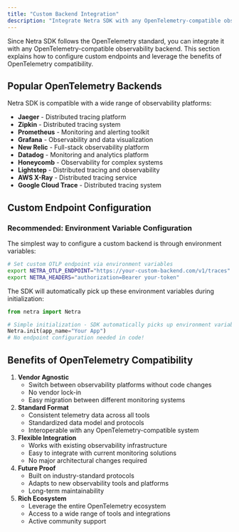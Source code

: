 ```yaml
---
title: "Custom Backend Integration"
description: "Integrate Netra SDK with any OpenTelemetry-compatible observability backend"
---
```


Since Netra SDK follows the OpenTelemetry standard, you can integrate it with any OpenTelemetry-compatible observability backend. This section explains how to configure custom endpoints and leverage the benefits of OpenTelemetry compatibility.

## Popular OpenTelemetry Backends

Netra SDK is compatible with a wide range of observability platforms:

- **Jaeger** - Distributed tracing platform
- **Zipkin** - Distributed tracing system
- **Prometheus** - Monitoring and alerting toolkit
- **Grafana** - Observability and data visualization
- **New Relic** - Full-stack observability platform
- **Datadog** - Monitoring and analytics platform
- **Honeycomb** - Observability for complex systems
- **Lightstep** - Distributed tracing and observability
- **AWS X-Ray** - Distributed tracing service
- **Google Cloud Trace** - Distributed tracing system

## Custom Endpoint Configuration

### Recommended: Environment Variable Configuration

The simplest way to configure a custom backend is through environment variables:

<CodeGroup>

```bash bash
# Set custom OTLP endpoint via environment variables
export NETRA_OTLP_ENDPOINT="https://your-custom-backend.com/v1/traces"
export NETRA_HEADERS="authorization=Bearer your-token"
```

</CodeGroup>

The SDK will automatically pick up these environment variables during initialization:

<CodeGroup>

```python python
from netra import Netra

# Simple initialization - SDK automatically picks up environment variables
Netra.init(app_name="Your App")
# No endpoint configuration needed in code!
```

</CodeGroup>

## Benefits of OpenTelemetry Compatibility

1. **Vendor Agnostic**
   - Switch between observability platforms without code changes
   - No vendor lock-in
   - Easy migration between different monitoring systems
2. **Standard Format**
   - Consistent telemetry data across all tools
   - Standardized data model and protocols
   - Interoperable with any OpenTelemetry-compatible system
3. **Flexible Integration**
   - Works with existing observability infrastructure
   - Easy to integrate with current monitoring solutions
   - No major architectural changes required
4. **Future Proof**
   - Built on industry-standard protocols
   - Adapts to new observability tools and platforms
   - Long-term maintainability
5. **Rich Ecosystem**
   - Leverage the entire OpenTelemetry ecosystem
   - Access to a wide range of tools and integrations
   - Active community support